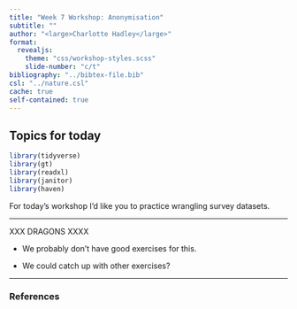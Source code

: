 ```yaml
---
title: "Week 7 Workshop: Anonymisation"
subtitle: ""
author: "<large>Charlotte Hadley</large>"
format: 
  revealjs:
    theme: "css/workshop-styles.scss"
    slide-number: "c/t"
bibliography: "../bibtex-file.bib"
csl: "../nature.csl"
cache: true
self-contained: true
---
```


## Topics for today

```r
library(tidyverse)
library(gt)
library(readxl)
library(janitor)
library(haven)
```

For today's workshop I'd like you to practice wrangling survey datasets.

-----------

XXX DRAGONS XXXX

- We probably don't have good exercises for this.

- We could catch up with other exercises?

-----------

### References

::: {#refs}
:::


